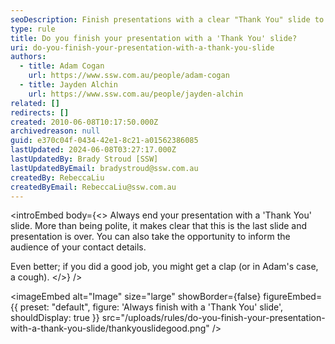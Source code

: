 ```yaml
---
seoDescription: Finish presentations with a clear "Thank You" slide to conclude the talk and provide contact details.
type: rule
title: Do you finish your presentation with a 'Thank You' slide?
uri: do-you-finish-your-presentation-with-a-thank-you-slide
authors:
  - title: Adam Cogan
    url: https://www.ssw.com.au/people/adam-cogan
  - title: Jayden Alchin
    url: https://www.ssw.com.au/people/jayden-alchin
related: []
redirects: []
created: 2010-06-08T10:17:50.000Z
archivedreason: null
guid: e370c04f-0434-42e1-8c21-a01562386085
lastUpdated: 2024-06-08T03:27:17.000Z
lastUpdatedBy: Brady Stroud [SSW]
lastUpdatedByEmail: bradystroud@ssw.com.au
createdBy: RebeccaLiu
createdByEmail: RebeccaLiu@ssw.com.au
---
```


<introEmbed
  body={<>
Always end your presentation with a 'Thank You' slide. More than being polite, it makes clear that this is the last slide and presentation is over. You can also take the opportunity to inform the audience of your contact details.

Even better; if you did a good job, you might get a clap (or in Adam's case, a cough).
  </>}
/>

<imageEmbed
  alt="Image"
  size="large"
  showBorder={false}
  figureEmbed={{
    preset: "default",
    figure: 'Always finish with a \'Thank You\' slide',
    shouldDisplay: true
  }}
  src="/uploads/rules/do-you-finish-your-presentation-with-a-thank-you-slide/thankyouslidegood.png"
/>
